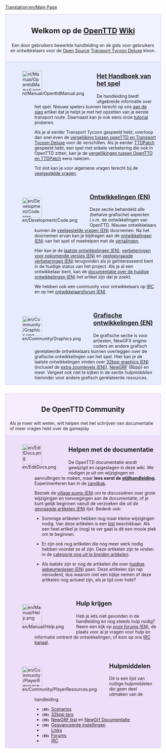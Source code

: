 [[Translation:en/Main Page]]

<div style="background-color: #f1f2fe; border: 1px solid #c7c8fe; margin: 0; padding: 1em 1em 1em 1em; text-align:center">
<div style="font-size:1.7em; font-weight:bold"> Welkom op de <span class="plainlinks">[http://www.openttd.org/ OpenTTD]</span> [https://www.wikipedia.org/wiki/nl:wiki Wiki]</div>
Een door gebruikers bewerkte handleiding en de gids voor gebruikers en ontwikkelaars voor de [http://www.opensource.org/ Open Source] [[nl/Transport Tycoon Deluxe|Transport Tycoon Deluxe]] kloon.
</div>
<div style="background-color: #E7EBFF; border: 1px solid #c7c8fe; border-top:none; padding: 1em 1em 0em 1em; margin-bottom:2em">
<div style="float:left">[[File:nl/Manual/OpenttdManual.png|64px]]</div>
<div style="margin-left:80px; margin-bottom:4em">
<div style="font-size:1.4em; font-weight:bold">[[nl/Manual/Main Page|Het Handboek van het spel]]</div>
De handleiding biedt uitgebreide informatie over het spel. Nieuwe spelers kunnen terecht op ons [[nl/Manual/Tutorial/Main Page|aan de slag]] artikel dat je helpt je met het opzetten van je eerste transport route. Daarnaast kan je ook eens onze [[nl/Manual/Tutorial/Tutorial|tutorial]] proberen.

Als je al eerder Transport Tycoon gespeeld hebt, overloop dan snel even de [[nl/Archive/OpenTTD/Vergelijking met TTD|vergelijking tussen openTTD en Transport Tycoon Deluxe]] voor de verschillen. Als je eerder [[nl/Archive/OpenTTD/TTDPatch|TTDPatch]] gespeeld hebt, een spel met enkele verbetering die ook in OpenTTD zitten, kan je de [[nl/Vergelijkingen OpenTTD en TTDPatch|vergelijkingen tussen OpenTTD en TTDPatch]] eens nalezen.

Tot slot kan je voor algemene vragen terecht bij de [[nl/Archive/Community/Veelgestelde vragen|veelgestelde vragen]].
</div>

<div style="float:left">[[File:en/Development/Code.png|64px]]</div>
<div style="margin-left:80px; margin-bottom:4em">
<div style="font-size:1.4em; font-weight:bold">[[en/Development/Main Page|Ontwikkelingen (EN)]]</div>

Deze sectie behandeld alle (behalve grafische) aspecten i.v.m. de ontwikkelingen van OpenTTD. Nieuwe ontwikkelaars kunnen de [[en/Development/FAQ development|veelgestelde vragen (EN)]] doornemen. Na het doornemen ervan kan je bijdragen aan de [[en/Development/Main Page|ontwikkelingen (EN)]] van het spel of meehelpen met de [[nl/Archive/Community/Internationalisering|vertalingen]].

Hier kan je de [[en/Recent and Current Developments|laatste ontwikkelingen (EN)]], [[en/Archive/Lists/Roadmap|verbeteringen voor opkomende versies (EN)]] en [[en/Archive/Community/Requested features|veelgevraagde verbeteringen (EN)]] terugvinden als je geïnteresseerd bent in de huidige status van het project. Als je al een ontwikkelaar bent, kan de [[en/Development/Main Page|documentatie over de huidige ontwikkelingen (EN)]] het artikel zijn dat je zoekt.

We hebben ook een community voor ontwikkelaars op [[nl/Development/IRC kanaal|IRC]] en op het [http://www.tt-forums.net/viewforum.php?f=33 ontwikkelaarsforum (EN)].
</div>

<div style="float:left">[[File:en/Community/Graphics.png|64px]]</div>
<div style="margin-left:80px; margin-bottom:1em; min-height:64px">
<div style="font-size:1.4em; font-weight:bold">[[en/Development/NewGRF/Main Page|Grafische ontwikkelingen (EN)]]</div>
De grafische sectie is voor artiesten, NewGFX engine coders en andere grafisch gerelateerde ontwikkelaars kunnen overleggen over de grafische ontwikkelingen van het spel. Hier kan je de laatste ontwikkelingen vinden over [[en/Archive/Old 32bpp/32bit Graphics Development|32bpp graphics (EN)]] (inclusief de [[en/Community/NewGRF/Playing with 32 bpp graphics|extra zoomlevels (EN)]]), [[nl/Manual/NewGRF|NewGRF]] (8bpp) en meer. Vergeet ook niet te kijken in de sectie ''hulpmiddelen'' hieronder voor andere grafisch gerelateerde resources. 
</div>

</div>

<div style="background-color: #F5EDFC; border: 1px solid #E1BBFF; margin: 0; padding: 1em 1em 0em 1em;">
<div style="font-size:1.6em; font-weight:bold; text-align:center">De OpenTTD Community</div>
Als je meer wilt weten, wilt helpen met het schrijven van documentatie of meer vragen hebt over de gameplay
</div>

<div style="background-color: #EDDEFA; border: 1px solid #E1BBFF; border-top:none; padding: 1em 1em 0em 1em;">

<div style="float:left">[[File:en/EditDocs.png|64px]]</div>
<div style="margin-left:80px; margin-bottom:4em">
<div style="font-size:1.4em; font-weight:bold">Helpen met de documentatie</div>
De OpenTTD documentatie wordt gewijzigd en opgeslagen in deze <em>wiki</em>. We nodigen je uit om wijzigingen en aanvullingen te maken, maar '''lees eerst de [[nl/Wiki/Stijlhandleiding|stijlhandleiding]]'''. Experimenteren kan in de [[nl/Zandbak|zandbak]].  

Bezoek de [[en/Archive/Community/Village Pump|village pump (EN)]] om te discussiëren over grote wijzigingen en toevoegingen aan de documentatie, of je kunt gelijk beginnen vanuit de verzoeken die uit de [[en/Requested Articles|gevraagde artikelen (EN)]] lijst. Bedenk ook:

*Sommige artikelen hebben nog maar kleine wijzigingen nodig. Van deze artikelen is een [[:Category:en/To do|lijst]] beschikbaar. Als een heel artikel je (nog) te ver gaat is dit een mooie plek om te beginnen.

*Er zijn ook nog artikelen die nog meer werk nodig hebben voordat ze af zijn. Deze artikelen zijn te vinden in de [[:Category:nl/Uit te breiden artikelen|categorie ''nog uit te breiden artikelen'']]. 

*Als laatste zijn er nog de artikelen die over [[:Category:en/Current events|huidige gebeurtenissen (EN)]] gaan. Deze artikelen zijn rap verouderd, dus waarom niet een kijkje nemen of deze artikelen nog actueel zijn, als je tijd over hebt?
</div>

<div style="float:left">[[File:en/Manual/Help.png|64px]]</div>
<div style="margin-left:80px; margin-bottom:4em">
<div style="font-size:1.4em; font-weight:bold">Hulp krijgen</div>
Heb je iets niet gevonden in de handleiding en nog steeds hulp nodig? Neem een kijk op [http://www.tt-forums.net/viewforum.php?f=55 onze forums (EN)], de plaats voor al je vragen voor hulp en informatie omtrent de ontwikkelingen, of kom op ons [[nl/Development/IRC kanaal|IRC kanaal]].
</div>

<div style="float:left">[[File:en/Community/PlayerResources.png|64px]]</div>
<div style="margin-left:80px; margin-bottom:1em">
<div style="font-size:1.4em; font-weight:bold">Hulpmiddelen</div>
Dit is een lijst van nuttige hulpmiddelen die geen deel uitmaken van de handleiding.
*<span style="font-family:monospace;font-weight:bold;font-size:small">(EN) </span>[[en/Community/Scenarios/Main Page|Scenarios]]
*<span style="font-family:monospace;font-weight:bold;font-size:small">(EN) </span>[[en/Archive/Old 32bpp/List of downloadable 32 bpp tars|32bpp tars]]
*<span style="font-family:monospace;font-weight:bold;font-size:small">(EN) </span>[[en/Community/NewGRF/Main Page|NewGRF lijst]] en [[nl/Manual/NewGRF|NewGrf Documentatie]]
*<span style="font-family:monospace;font-weight:bold;font-size:small">(EN) </span>[[en/Archive/Manual/Settings/Advanced Settings|Geavanceerde instellingen]]
*<span style="font-family:monospace;font-size:small">&nbsp;&nbsp;&nbsp;&nbsp;&nbsp;</span>[[nl/Archive/Lists/Links|Links]]
*<span style="font-family:monospace;font-weight:bold;font-size:small">(EN) </span>[http://www.tt-forums.net/viewforum.php?f=55 Forums]
*<span style="font-family:monospace;font-size:small">&nbsp;&nbsp;&nbsp;&nbsp;&nbsp;</span>[[nl/Development/IRC kanaal|IRC]]
</div>
</div>